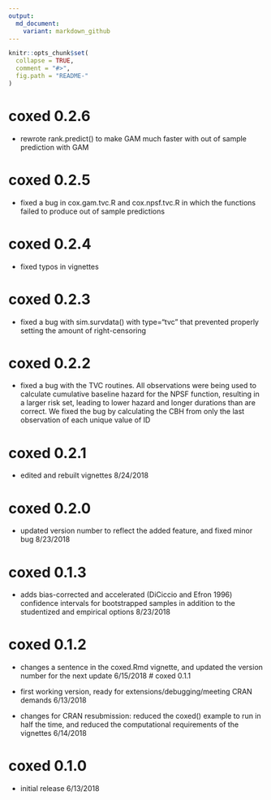 ```yaml
---
output:
  md_document:
    variant: markdown_github
---
```


<!-- README.md is generated from README.Rmd. Please edit that file -->

```r
knitr::opts_chunk$set(
  collapse = TRUE,
  comment = "#>",
  fig.path = "README-"
)
```

# coxed 0.2.6

* rewrote rank.predict() to make GAM much faster with out of sample prediction with GAM

# coxed 0.2.5

* fixed a bug in cox.gam.tvc.R and cox.npsf.tvc.R in which the functions failed to produce out of sample predictions

# coxed 0.2.4

* fixed typos in vignettes

# coxed 0.2.3

* fixed a bug with sim.survdata() with type="tvc" that prevented properly setting the amount of right-censoring

# coxed 0.2.2

* fixed a bug with the TVC routines. All observations were being used to calculate cumulative baseline hazard for the NPSF function, resulting in a larger risk set, leading to lower hazard and longer durations than are correct. We fixed the bug by calculating the CBH from only the last observation of each unique value of ID


# coxed 0.2.1

* edited and rebuilt vignettes 8/24/2018

# coxed 0.2.0

* updated version number to reflect the added feature, and fixed minor bug 8/23/2018

# coxed 0.1.3

* adds bias-corrected and accelerated (DiCiccio and Efron 1996) confidence intervals for bootstrapped samples in addition to
the studentized and empirical options 8/23/2018

# coxed 0.1.2

* changes a sentence in the coxed.Rmd vignette, and updated the version number for the next update 6/15/2018
# coxed 0.1.1

* first working version, ready for extensions/debugging/meeting CRAN demands 6/13/2018

* changes for CRAN resubmission: reduced the coxed() example to run in half the time, and reduced the computational requirements of the vignettes 6/14/2018

# coxed 0.1.0

* initial release 6/13/2018

